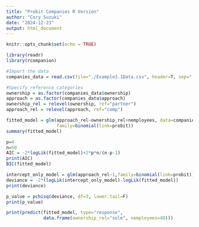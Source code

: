 ---
title: "Probit Companies R Version"
author: "Cory Suzuki"
date: "2024-12-23"
output: html_document
---

```{r setup, include=FALSE}
knitr::opts_chunk$set(echo = TRUE)
```

```{r}
library(readr)
library(rcompanion)
```

```{r}
#Import the data
companies_data = read.csv(file="./Example3.1Data.csv", header=T, sep=",")

#Specify reference categories
ownership = as.factor(companies_data$ownership)
approach = as.factor(companies_data$approach)
ownership_rel = relevel(ownership, ref="partner")
approach_rel = relevel(approach, ref="comp")
```

```{r}
fitted_model = glm(approach_rel~ownership_rel+nemployees, data=companies_data,
                   family=binomial(link=probit))
summary(fitted_model)
```

```{r}
p=4
n=50
AIC = -2*logLik(fitted_model)+2*p*n/(n-p-1)
print(AIC)
BIC(fitted_model)
```

```{r}
intercept_only_model = glm(approach_rel~1,family=binomial(link=probit))
deviance = -2*(logLik(intercept_only_model)-logLik(fitted_model))
print(deviance)
```
```{r}
p_value = pchisq(deviance, df=3, lower.tail=F)
print(p_value)
```
```{r}
print(predict(fitted_model, type="response",
              data.frame(ownership_rel="sole", nemployees=40)))
```
